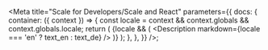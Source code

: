 
<Meta
  title="Scale for Developers/Scale and React"
  parameters={{
    docs: {
      container: ({ context }) => {
        const locale = context && context.globals && context.globals.locale;
        return (
          <DocsContainer context={context}>
            {locale && (
              <Description markdown={locale === 'en' ? text_en : text_de} />
            )}
          </DocsContainer>
        );
      },
    },
  }}
/>;
